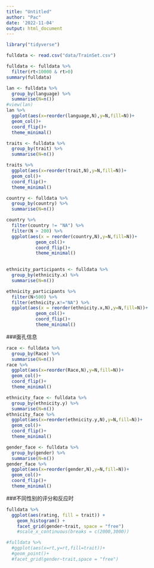 ```yaml
---
title: "Untitled"
author: "Pac"
date: '2022-11-04'
output: html_document
---
```


```r
library("tidyverse")
```

```r
fulldata <- read.csv("data/TrainSet.csv")
```

```r
fulldata <- fulldata %>% 
  filter(rt<10000 & rt>0)
summary(fulldata)
```

```r
lan <- fulldata %>% 
  group_by(language) %>% 
  summarise(N=n())
#view(lan)
lan %>%
  ggplot(aes(x=reorder(language,N),y=N,fill=N))+
  geom_col()+
  coord_flip()+
  theme_minimal()
```
```r
traits <- fulldata %>% 
  group_by(trait) %>% 
  summarise(N=n())

traits %>% 
  ggplot(aes(x=reorder(trait,N),y=N,fill=N))+
  geom_col()+
  coord_flip()+
  theme_minimal()
```

```r
country <- fulldata %>% 
  group_by(country) %>% 
  summarise(N=n())

country %>% 
  filter(country != "NA") %>% 
  filter(N > 200) %>%
  ggplot(aes(x = reorder(country,N),y=N,fill=N))+
           geom_col()+
           coord_flip()+
           theme_minimal()
           
```

```r
ethnicity_participants <- fulldata %>% 
  group_by(ethnicity.x) %>% 
  summarise(N=n())

ethnicity_participants %>%
  filter(N>500) %>% 
  filter(ethnicity.x!="NA") %>% 
  ggplot(aes(x = reorder(ethnicity.x,N),y=N,fill=N))+
           geom_col()+
           coord_flip()+
           theme_minimal()
```
###面孔信息
```r
race <- fulldata %>% 
  group_by(Race) %>% 
  summarise(N=n())
race %>% 
  ggplot(aes(x=reorder(Race,N),y=N,fill=N))+
  geom_col()+
  coord_flip()+
  theme_minimal()

ethnicity_face <- fulldata %>% 
  group_by(ethnicity.y) %>% 
  summarise(N=n())
ethnicity_face %>% 
  ggplot(aes(x=reorder(ethnicity.y,N),y=N,fill=N))+
  geom_col()+
  coord_flip()+
  theme_minimal()

gender_face <- fulldata %>% 
  group_by(gender) %>% 
  summarise(N=n())
gender_face %>% 
  ggplot(aes(x=reorder(gender,N),y=N,fill=N))+
  geom_col()+
  coord_flip()+
  theme_minimal()
```
###不同性别的评分和反应时
```r
fulldata %>% 
  ggplot(aes(rating, fill = trait)) +
    geom_histogram() +
    facet_grid(gender~trait, space = "free")
    #scale_x_continuous(breaks = c(2000,3000))

#fulldata %>% 
  #ggplot(aes(x=rt,y=rt,fill=trait))+
  #geom_point()+
  #facet_grid(gender~trait,space = "free")
```



















